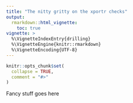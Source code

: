 ```yaml
---
title: "The nitty gritty on the xportr checks"
output: 
  rmarkdown::html_vignette:
    toc: true
vignette: >
  %\VignetteIndexEntry{drilling}
  %\VignetteEngine{knitr::rmarkdown}
  %\VignetteEncoding{UTF-8}
---
```


```r
knitr::opts_chunk$set(
  collapse = TRUE,
  comment = "#>"
)
```


Fancy stuff goes here